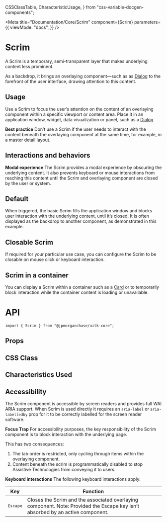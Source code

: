   CSSClassTable,
  CharacteristicUsage,
} from "css-variable-docgen-components";

<Meta
  title="Documentation/Core/Scrim"
  component={Scrim}
  parameters={{
    viewMode: "docs",
  }}
/>

# Scrim

A Scrim is a temporary, semi-transparent layer that makes underlying content less prominent.

As a backdrop, it brings an overlaying component—such as as [Dialog](/docs/lab-dialog--basic-dialog) to the forefront of the user interface, drawing attention to this content.

## Usage

Use a Scrim to focus the user’s attention on the content of an overlaying component within a specific viewport or content area. Place it in an application window, widget, data visualization or panel, such as a [Dialog](/docs/lab-dialog--basic-dialog).

**Best practice**
Don’t use a Scrim if the user needs to interact with the content beneath the overlaying component at the same time, for example, in a master detail layout.

## Interactions and behaviors

**Modal experience**
The Scrim provides a modal experience by obscuring the underlying content. It also prevents keyboard or mouse interactions from reaching this content until the Scrim and overlaying component are closed by the user or system.

## Default

When triggered, the basic Scrim fills the application window and blocks user interaction with the underlying content, until it’s closed. It is often displayed as the backdrop to another component, as demonstrated in this example.

<Canvas>
  <Story id="core-scrim--default-scrim" />
</Canvas>

## Closable Scrim

If required for your particular use case, you can configure the Scrim to be closable on mouse click or keyboard interaction.

<Canvas>
  <Story id="core-scrim--closable-scrim" />
</Canvas>

## Scrim in a container

You can display a Scrim within a container such as a [Card](/docs/documentation-core-card--card) or to temporarily block interaction while the container content is loading or unavailable.

<Canvas>
  <Story id="core-scrim--scrim-container" />
</Canvas>

# API

```
import { Scrim } from "@jpmorganchase/uitk-core";
```

## Props

<ArgsTable of={Scrim} />

## CSS Class

<CSSClassTable of={Scrim} />

## Characteristics Used

<CharacteristicUsage of={Scrim} />

## Accessibility

The Scrim component is accessible by screen readers and provides full WAI ARIA support. When Scrim is used directly it requires an `aria-label` or `aria-labelledby` prop for it to be correctly labelled for the screen reader software.

**Focus Trap**
For accessibility purposes, the key responsibility of the Scrim component is to block interaction with the underlying page.

This has two consequences:

1. The tab order is restricted, only cycling through items within the overlaying component.
2. Content beneath the scrim is programmatically disabled to stop Assistive Technologies from conveying it to users.

**Keyboard interactions**
The following keyboard interactions apply:

| Key               | Function                                                                                                                       |
| ----------------- | ------------------------------------------------------------------------------------------------------------------------------ |
| <kbd>Escape</kbd> | Closes the Scrim and the associated overlaying component. Note: Provided the Escape key isn’t absorbed by an active component. |
